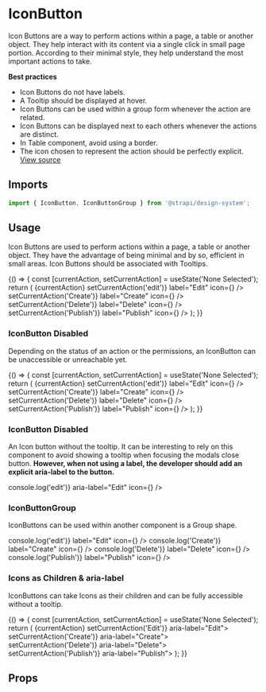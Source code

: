 <!--- IconButton.stories.mdx --->




<Meta title="Design System/Components/IconButton" component={IconButton} />

# IconButton

Icon Buttons are a way to perform actions within a page, a table or another object. They help interact with its content
via a single click in small page portion. According to their minimal style, they help understand the most important
actions to take.

**Best practices**

- Icon Buttons do not have labels.
- A Tooltip should be displayed at hover.
- Icon Buttons can be used within a group form whenever the action are related.
- Icon Buttons can be displayed next to each others whenever the actions are distinct.
- In Table component, avoid using a border.
- The icon chosen to represent the action should be perfectly explicit.
  [View source](https://github.com/strapi/design-system/tree/main/packages/strapi-design-system/src/IconButton)

## Imports

```js
import { IconButton, IconButtonGroup } from '@strapi/design-system';
```

## Usage

Icon Buttons are used to perform actions within a page, a table or another object. They have the advantage of being
minimal and by so, efficient in small areas. Icon Buttons should be associated with Tooltips.

<Canvas>
  <Story name="base">
    {() => {
      const [currentAction, setCurrentAction] = useState('None Selected');
      return (
        <Box padding={7}>
          <Box paddingBottom={3}>
            <Typography>{currentAction}</Typography>
          </Box>
          <Flex>
            <IconButton onClick={() => setCurrentAction('edit')} label="Edit" icon={<Pencil />} />
            <IconButton onClick={() => setCurrentAction('Create')} label="Create" icon={<Plus />} />
            <IconButton onClick={() => setCurrentAction('Delete')} label="Delete" icon={<Trash />} />
            <IconButton onClick={() => setCurrentAction('Publish')} label="Publish" icon={<Play />} />
          </Flex>
        </Box>
      );
    }}
  </Story>
</Canvas>

### IconButton Disabled

Depending on the status of an action or the permissions, an IconButton can be unaccessible or unreachable yet.

<Canvas>
  <Story name="disabled">
    {() => {
      const [currentAction, setCurrentAction] = useState('None Selected');
      return (
        <Box padding={7}>
          <Box paddingBottom={3}>
            <Typography>{currentAction}</Typography>
          </Box>
          <Flex>
            <IconButton disabled onClick={() => setCurrentAction('edit')} label="Edit" icon={<Pencil />} />
            <IconButton disabled onClick={() => setCurrentAction('Create')} label="Create" icon={<Plus />} />
            <IconButton disabled onClick={() => setCurrentAction('Delete')} label="Delete" icon={<Trash />} />
            <IconButton disabled onClick={() => setCurrentAction('Publish')} label="Publish" icon={<Play />} />
          </Flex>
        </Box>
      );
    }}
  </Story>
</Canvas>

### IconButton Disabled

An Icon button without the tooltip. It can be interesting to rely on this component to avoid showing a tooltip when
focusing the modals close button. **However, when not using a label, the developer should add an explicit aria-label to
the button.**

<Canvas>
  <Story name="without tooltip">
    <Box padding={7}>
      <IconButton onClick={() => console.log('edit')} aria-label="Edit" icon={<Pencil />} />
    </Box>
  </Story>
</Canvas>

### IconButtonGroup

IconButtons can be used within another component is a Group shape.

<Canvas>
  <Story name="group">
    <Box padding={7}>
      <IconButtonGroup>
        <IconButton onClick={() => console.log('edit')} label="Edit" icon={<Pencil />} />
        <IconButton onClick={() => console.log('Create')} label="Create" icon={<Plus />} />
        <IconButton onClick={() => console.log('Delete')} label="Delete" icon={<Trash />} />
        <IconButton onClick={() => console.log('Publish')} label="Publish" icon={<Play />} />
      </IconButtonGroup>
    </Box>
  </Story>
</Canvas>

### Icons as Children & aria-label

IconButtons can take Icons as their children and can be fully accessible without a tooltip.

<Canvas>
  <Story name="children">
    {() => {
      const [currentAction, setCurrentAction] = useState('None Selected');
      return (
        <Box padding={7}>
          <Box paddingBottom={3}>
            <Typography>{currentAction}</Typography>
          </Box>
          <Flex>
            <IconButton onClick={() => setCurrentAction('Edit')} aria-label="Edit">
              <Pencil />
            </IconButton>
            <IconButton onClick={() => setCurrentAction('Create')} aria-label="Create">
              <Plus />
            </IconButton>
            <IconButton onClick={() => setCurrentAction('Delete')} aria-label="Delete">
              <Trash />
            </IconButton>
            <IconButton onClick={() => setCurrentAction('Publish')} aria-label="Publish">
              <Play />
            </IconButton>
          </Flex>
        </Box>
      );
    }}
  </Story>
</Canvas>

## Props

<ArgsTable of={IconButton} />
